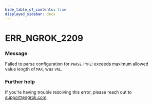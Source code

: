 ```yaml
---
hide_table_of_contents: true
displayed_sidebar: docs
---
```



# ERR_NGROK_2209

### Message
Failed to parse configuration for `PHASE` `TYPE`: exceeds maximum allowed value length of `MAX`, was `VAL`.

<ErrorDetails error='err_ngrok_2209' />


### Further help
If you're having trouble resolving this error, please reach out to [support@ngrok.com](mailto:support@ngrok.com?subject=Help%20with%20ERR_NGROK_2209)

